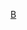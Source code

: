 {{asbox
|image=Flag of Belgium.svg
|category=比利时小作品
|subject=与[[比利时]]相关的
|name=Template:Belgium-stub
}}<noinclude>
[[cat:欧洲小作品模板|B]]
</noinclude>